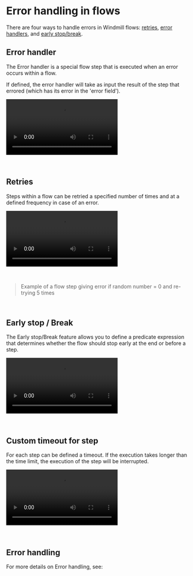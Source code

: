 
# Error handling in flows

There are four ways to handle errors in Windmill flows: [retries](./14_retries.md), [error handlers](./7_flow_error_handler.md), and [early stop/break](./2_early_stop.md).

## Error handler

The Error handler is a special flow step that is executed when an error occurs within a flow.

If defined, the error handler will take as input the result of the step that errored (which has its error in the 'error field').

<video
	className="border-2 rounded-lg object-cover w-full h-full dark:border-gray-800"
	controls
	src="/videos/error_handler.mp4"
/>

<br />

<div className="grid grid-cols-2 gap-6 mb-4">
	<DocCard
		color="teal"
		title="Error handler"
		description="Configure a script to handle errors."
		href="/docs/flows/flow_error_handler"
	/>
</div>

## Retries

Steps within a flow can be retried a specified number of times and at a defined frequency in case of an error.

<video
	className="border-2 rounded-lg object-cover w-full h-full dark:border-gray-800"
	controls
	src="/videos/retries_example.mp4"
/>

<br />

> Example of a flow step giving error if random number = 0 and re-trying 5 times

<br />

<div className="grid grid-cols-2 gap-6 mb-4">
	<DocCard
		color="teal"
		title="Retries"
		description="Re-try a step in case of error."
		href="/docs/flows/retries"
	/>
</div>

## Early stop / Break

The Early stop/Break feature allows you to define a predicate expression that determines whether the flow should stop early at the end or before a step.

<video
	className="border-2 rounded-lg object-cover w-full h-full dark:border-gray-800"
	controls
	src="/videos/early_stop.mp4"
/>

<br />

<div className="grid grid-cols-2 gap-6 mb-4">
	<DocCard
		color="teal"
		title="Early stop / Break"
		description="Stop early a flow based on a step's result."
		href="/docs/flows/early_stop"
	/>
</div>

## Custom timeout for step

For each step can be defined a timeout. If the execution takes longer than the time limit, the execution of the step will be interrupted.

<video
	className="border-2 rounded-lg object-cover w-full h-full dark:border-gray-800"
	controls
	src="/videos/custom_timeout.mp4"
/>

<br />

<div className="grid grid-cols-2 gap-6 mb-4">
	<DocCard
		color="teal"
		title="Custom timeout for step"
		description="For each step can be defined a timeout. If the execution takes longer than the time limit, the execution of the step will be interrupted."
		href="/docs/flows/custom_timeout"
	/>
</div>

## Error handling

For more details on Error handling, see:

<div className="grid grid-cols-2 gap-6 mb-4">
	<DocCard
		color="teal"
		title="Error handling"
		description="There are 5 ways to do error handling in Windmill."
		href="/docs/core_concepts/error_handling"
	/>
</div>
